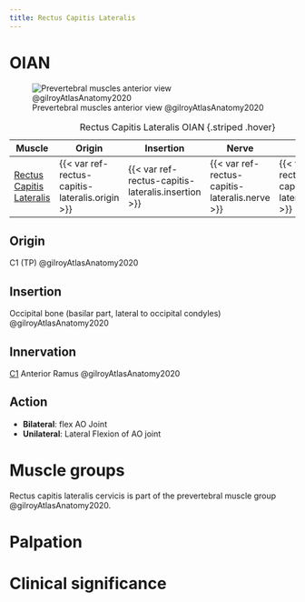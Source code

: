 ```yaml
---
title: Rectus Capitis Lateralis
---
```


# OIAN
![Prevertebral muscles anterior view @gilroyAtlasAnatomy2020](/The Archive/Anatomy/Muscles/Muscles of the back/Prevertebral Muscles/images/gilroyatlas fig3.7b Prevertebral muscles.png)

| Muscle  | Origin  | Insertion | Nerve | Action |
|--------|----------|-----------|-------|--------|
| [Rectus Capitis Lateralis]({{< var ref-rectus-capitis-lateralis.path >}}) | {{< var ref-rectus-capitis-lateralis.origin >}} | {{< var ref-rectus-capitis-lateralis.insertion >}} | {{< var ref-rectus-capitis-lateralis.nerve >}} | {{< var ref-rectus-capitis-lateralis.action >}} |
: Rectus Capitis Lateralis OIAN {.striped .hover}


## Origin
C1 (TP) @gilroyAtlasAnatomy2020

## Insertion
Occipital bone (basilar part, lateral to occipital condyles) @gilroyAtlasAnatomy2020

## Innervation
[C1]({{< var ref-nerve-root.c1 >}}) Anterior Ramus @gilroyAtlasAnatomy2020

## Action

- **Bilateral**: flex AO Joint
- **Unilateral**: Lateral Flexion of AO joint

# Muscle groups
Rectus capitis lateralis cervicis is part of the prevertebral muscle group @gilroyAtlasAnatomy2020.

# Palpation


# Clinical significance